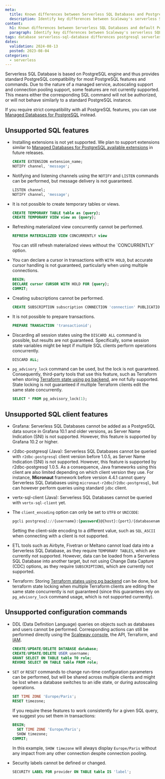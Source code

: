```yaml
---
meta:
  title: Known differences between Serverless SQL Databases and PostgreSQL
  description: Identify key differences between Scaleway's serverless SQL databases and traditional SQL setups.
content:
  h1: Known differences between Serverless SQL Databases and default PostgreSQL
  paragraph: Identify key differences between Scaleway's serverless SQL databases and traditional SQL setups.
tags: database serverless-sql-database differences postgresql serverless
dates:
  validation: 2024-08-13
  posted: 2023-08-04
categories:
  - serverless
---
```


Serverless SQL Database is based on PostgreSQL engine and thus provides standard PostgreSQL compatibility for most PostgreSQL features and commands. Due to the nature of a managed service, autoscaling support and connection pooling support, some features are not currently supported. This means either the corresponding SQL command will not be authorized, or will not behave similarly to a standard PostgreSQL instance.

If you require strict compatibility with all PostgreSQL features, you can use [Managed Databases for PostgreSQL](/managed-databases/postgresql-and-mysql/quickstart/) instead.

## Unsupported SQL features

- Installing extensions is not yet supported. We plan to support extensions similar to [Managed Databases for PostgreSQL available extensions](https://www.scaleway.com/en/docs/faq/databases-for-postgresql-and-mysql/#which-postgresql-extensions-are-available) in future releases.

    ```sql
    CREATE EXTENSION extension_name;
    NOTIFY channel, 'message';
    ```

- Notifying and listening channels using the `NOTIFY` and `LISTEN` commands can be performed, but message delivery is not guaranteed.

    ```sql
    LISTEN channel;
    NOTIFY channel, 'message';
    ```

- It is not possible to create temporary tables or views.

    ```sql
    CREATE TEMPORARY TABLE table as {query};
    CREATE TEMPORARY VIEW view as {query};
    ```

- Refreshing materialized view concurrently cannot be performed.

    ```sql
    REFRESH MATERIALIZED VIEW CONCURRENTLY view
    ```

    <Message type="note">
    You can still refresh materialized views without the `CONCURRENTLY` option.
    </Message>

- You can declare a cursor in transactions with `WITH HOLD`, but accurate cursor handling is not guaranteed, particularly when using multiple connections.

    ```sql
    BEGIN;
    DECLARE cursor CURSOR WITH HOLD FOR {query};
    COMMIT;
    ```

- Creating subscriptions cannot be performed.

    ```sql
    CREATE SUBSCRIPTION subscription CONNECTION 'connection' PUBLICATION publication;
    ```

- It is not possible to prepare transactions.

    ```sql
    PREPARE TRANSACTION 'transactionid';
    ```

- Discarding all session states using the `DISCARD ALL` command is possible, but results are not guaranteed. Specifically, some session state variables might be kept if multiple SQL clients perform operations concurrently.

    ```sql
    DISCARD ALL;
    ```

- `pg_advisory_lock` command can be used, but the lock is not guaranteed. Consequently, third-party tools that use this feature, such as Terraform when storing [Terraform state using pg backend](https://developer.hashicorp.com/terraform/language/settings/backends/pg), are not fully supported. State locking is not guaranteed if multiple Terraform clients edit the same state concurrently.

    ```sql
    SELECT * FROM pg_advisory_lock(1);
    ```

## Unsupported SQL client features

- Grafana: Serverless SQL Databases cannot be added as a PostgreSQL data source in Grafana 10.1 and older versions, as Server Name Indication (SNI) is not supported. However, this feature is supported by Grafana 10.2 or higher.

- r2dbc-postgresql (Java): Serverless SQL Databases cannot be queried with `r2dbc-postgresql` client version before 1.0.5, as Server Name Indication (SNI) is not supported. However, this feature is supported by r2dbc-postgresql 1.0.5. As a consequence, Java frameworks using this client are also limited depending on which client version they use. For instance, **Micronaut** framework before version 4.4.1 cannot query Serverless SQL Databases using `micronaut-r2dbc`/`r2dbc-postgresql`, but can however perform queries using standard `jdbc` client.

- vertx-sql-client (Java): Serverless SQL Databases cannot be queried with `vertx-sql-client` yet.

- The `client_encoding` option can only be set to `UTF8` or `UNICODE`:
    ```sql
    pgcli postgresql://{username}:{password}@{host}:{port}/{databasename}?client_encoding=UTF8|UNICODE
    ```
    Setting the client-side encoding to a different value, such as `SQL_ASCII` when connecting with a client is not supported.

- ETL tools such as Airbyte, Fivetran or Meltano cannot load data into a Serverless SQL Database, as they require `TEMPORARY TABLES`, which are currently not supported. However, data can be loaded from a Serverless SQL Database into another target, but not using Change Data Capture (CDC) options, as they require `SUBSCRIPTIONS`, which are currently not supported.

- Terraform: Storing [Terraform states using pg backend](https://developer.hashicorp.com/terraform/language/settings/backends/pg) can be done, but terraform state locking when multiple Terraform clients are editing the same state concurrently is not guaranteed (since this guarantees rely on `pg_advisory_lock` command usage, which is not supported currently).

## Unsupported configuration commands

- DDL (Data Definition Language) queries on objects such as databases and users cannot be performed. Corresponding actions can still be performed directly using the [Scaleway console](https://console.scaleway.com/), the API, Terraform, and [IAM](https://console.scaleway.com/iam/users).

    ```sql
    CREATE/UPDATE/DELETE DATABASE database;
    CREATE/UPDATE/DELETE USER username;
    GRANT SELECT ON TABLE table TO role;
    REVOKE SELECT ON TABLE table FROM role;
    ```

- `SET` or `RESET` commands to change run-time configuration parameters can be performed, but will be shared across multiple clients and might be lost when a database switches to an idle state, or during autoscaling operations.

    ```sql
    SET TIME ZONE 'Europe/Paris';
    RESET timezone;
    ```
    If you require these features to work consistently for a given SQL query, we suggest you set them in transactions:
    ```sql
    BEGIN;
      SET TIME ZONE 'Europe/Paris';
      SHOW timezone;
    COMMIT;
    ```
    In this example, `SHOW timezone` will always display `Europe/Paris` without any impact from any other connection despite connection pooling.

- Security labels cannot be defined or changed.

    ```sql
    SECURITY LABEL FOR provider ON TABLE table IS 'label';
    ```
